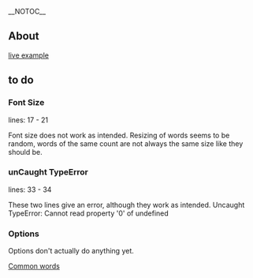 __NOTOC__
==About==
[http://geekwagon.net/projects/wordHelps/ live example]

==to do==
===Font Size===
lines: 17 - 21

Font size does not work as intended. Resizing of words seems to be random, words
of the same count are not always the same size like they should be.

===unCaught TypeError===
lines: 33 - 34

These two lines give an error, although they work as intended.
Uncaught TypeError: Cannot read property '0' of undefined

===Options===
Options don't actually do anything yet.

[http://en.wikipedia.org/wiki/Most_common_words_in_English Common words]